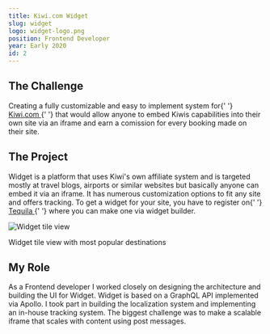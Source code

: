 ```yaml
---
title: Kiwi.com Widget
slug: widget
logo: widget-logo.png
position: Frontend Developer
year: Early 2020
id: 2
---
```


<h2 looksLike="h3">The Challenge</h2>
<p>
  Creating a fully customizable and easy to implement system for{' '}
  <a href="https://kiwi.com" rel="noreferrer noopener" target="_blank">
    Kiwi.com
  </a>{' '}
  that would allow anyone to embed Kiwis capabilities into their own site via an iframe and earn a
  comission for every booking made on their site.
</p>

<h2 looksLike="h3">The Project</h2>

<p>
  Widget is a platform that uses Kiwi's own affiliate system and is targeted mostly at travel blogs,
  airports or similar websites but basically anyone can embed it via an iframe. It has numerous
  customization options to fit any site and offers tracking. To get a widget for your site, you have
  to register on{' '}
  <a href="https://tequila.kiwi.com" rel="noreferrer noopener" target="_blank">
    Tequila
  </a>{' '}
  where you can make one via widget builder.
</p>

<img src="widget.png" alt="Widget tile view" />

<label>Widget tile view with most popular destinations</label>

<h2 looksLike="h3">My Role</h2>

As a <highlight>Frontend developer</highlight> I worked closely on designing the architecture and building the UI for Widget.
Widget is based on a <highlight>GraphQL API </highlight> implemented via Apollo. I took part in building the <highlight>localization system and implementing an in-house tracking system</highlight>.
The biggest challenge was to make a scalable iframe that scales with content using post messages.
